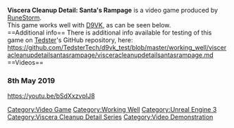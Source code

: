 <strong>Viscera Cleanup Detail: Santa's Rampage</strong> is a video game produced by [[RuneStorm]].
<br />
This game works well with [[D9VK]], as can be seen below.
<br />
==Additional info==
There is additional info available for testing of this game on [[User:Tedster|Tedster]]'s GitHub repository, here:
<br />
https://github.com/TedsterTech/d9vk_test/blob/master/working_well/visceracleanupdetailsantasrampage/visceracleanupdetailsantasrampage.md
<br />
==Videos==
===8th May 2019===
<youtube>https://youtu.be/bSdXxzvpIJ8</youtube>
[[Category:Video Game]]
[[Category:Working Well]]
[[Category:Unreal Engine 3]]
[[Category:Viscera Cleanup Detail Series]]
[[Category:Video Demonstration]]
